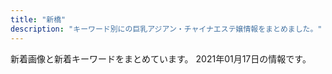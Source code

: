 ```yaml
---
title: "新橋"
description: "キーワード別にの巨乳アジアン・チャイナエステ嬢情報をまとめました。"
---
```


新着画像と新着キーワードをまとめています。
2021年01月17日の情報です。

<DmmAffiliateIns />
<KeywordTable
  shops={
    [
    {
        "url": "https://fancy-tokyo.com/",
        "station": "JR\u6d5c\u677e\u753a\u99c5\u5357\u53e3",
        "img_links": [
            "https://cdn.peraichi.com/userData/56b6a25c-bfe0-40b6-ae9c-73000a000007/img/5ffebabb29207/original.png"
        ],
        "keywords": {},
        "name": "fancy"
    },
    {
        "keywords": {},
        "name": "\u68ee\u306e\u9999",
        "url": "https://www.morinokaori-massage.com/",
        "img_links": [],
        "station": "JR\u7530\u753a\u99c5\u897f\u53e3"
    },
    {
        "img_links": [
            "http://yukizhouse00.web.fc2.com/images/portfolio/work-6.jpg",
            "http://yukizhouse00.web.fc2.com/images/portfolio/work-2.jpg",
            "http://yukizhouse00.web.fc2.com/images/portfolio/work-1.jpg",
            "http://yukizhouse00.web.fc2.com/images/portfolio/work-3.jpg",
            "http://yukizhouse00.web.fc2.com/images/portfolio/work-5.jpg",
            "http://yukizhouse00.web.fc2.com/images/slider/slid1.jpg",
            "http://yukizhouse00.web.fc2.com/images/slider/slid2.jpg",
            "http://yukizhouse00.web.fc2.com/images/portfolio/work-4.jpg"
        ],
        "station": "JR\u6d5c\u677e\u753a\u99c5\u5357\u53e3",
        "keywords": {},
        "url": "http://yukizhouse00.web.fc2.com/",
        "name": "Yuki\u2019s House"
    },
    {
        "img_links": [
            "https://hamamatsucho-mensesthe.net/wp/images/top2.jpg",
            "https://hamamatsucho-mensesthe.net/room/room-l4.jpg",
            "https://hamamatsucho-mensesthe.net/staff/top/nao-s1.jpg",
            "https://hamamatsucho-mensesthe.net/wp/wp-content/uploads/2020/02/stand-by.jpg",
            "https://hamamatsucho-mensesthe.net/staff/top/ayaka-s1.jpg",
            "https://hamamatsucho-mensesthe.net/wp/icon/twitter.png",
            "https://hamamatsucho-mensesthe.net/wp/icon/line.png",
            "https://hamamatsucho-mensesthe.net/wp/wp-content/uploads/2019/07/0677E994-1DBF-4E0E-AB70-7CA5C034B140-150x150.jpeg",
            "https://hamamatsucho-mensesthe.net/room/room-l1.jpg",
            "https://hamamatsucho-mensesthe.net/staff/top/rin-s1.jpg",
            "https://hamamatsucho-mensesthe.net/wp/wp-content/uploads/2019/10/eri-150x150.jpg",
            "https://hamamatsucho-mensesthe.net/wp/wp-content/uploads/2020/01/emi-l1.jpg",
            "https://hamamatsucho-mensesthe.net/link/mens-esthe.png",
            "https://hamamatsucho-mensesthe.net/wp/images/top1.jpg",
            "https://hamamatsucho-mensesthe.net/wp/wp-content/uploads/2019/07/587590BB-96D0-4887-BE26-3B1413FF7283-150x150.jpeg",
            "https://hamamatsucho-mensesthe.net/wp/wp-content/uploads/2020/11/urara.jpg",
            "https://hamamatsucho-mensesthe.net/images/flower.png",
            "https://hamamatsucho-mensesthe.net/images/footer-r.png",
            "https://hamamatsucho-mensesthe.net/icon/twitter.png",
            "https://hamamatsucho-mensesthe.net/wp/wp-content/uploads/2020/08/ayaka.jpg",
            "https://hamamatsucho-mensesthe.net/wp/images/clear.png",
            "https://hamamatsucho-mensesthe.net/wp/icon/google_plus.png",
            "https://hamamatsucho-mensesthe.net/staff/top/mitsuki-s1.jpg",
            "https://hamamatsucho-mensesthe.net/room/room-l6.jpg",
            "https://hamamatsucho-mensesthe.net/wp/wp-content/uploads/2019/05/rin-150x150.jpg",
            "https://hamamatsucho-mensesthe.net/wp/images/top3.jpg",
            "https://hamamatsucho-mensesthe.net/wp/images/mensesthe.jpg",
            "https://hamamatsucho-mensesthe.net/wp/wp-content/uploads/2020/01/nao.jpg",
            "https://hamamatsucho-mensesthe.net/staff/top/miyu-s1.jpg",
            "https://hamamatsucho-mensesthe.net/wp/wp-content/uploads/2020/02/1714CAA8-3D57-4009-AB72-F5A8E6B60310.jpeg",
            "https://hamamatsucho-mensesthe.net/images/clear.png",
            "https://hamamatsucho-mensesthe.net/wp/wp-content/uploads/2020/01/misaki-l2.jpg",
            "https://hamamatsucho-mensesthe.net/wp/icon/facebook.png",
            "https://hamamatsucho-mensesthe.net/icon/facebook.png",
            "https://hamamatsucho-mensesthe.net/staff/top/aki-s1.jpg",
            "https://hamamatsucho-mensesthe.net/wp/wp-content/uploads/2020/10/aki-150x150.jpg",
            "https://hamamatsucho-mensesthe.net/room/room-l3.jpg",
            "https://hamamatsucho-mensesthe.net/wp/wp-content/uploads/2020/09/rin.jpg",
            "https://hamamatsucho-mensesthe.net/icon/google_plus.png",
            "https://hamamatsucho-mensesthe.net/images/footer-l.png",
            "https://hamamatsucho-mensesthe.net/room/room-l5.jpg",
            "https://hamamatsucho-mensesthe.net/wp/wp-content/uploads/2020/01/mitsuki.jpg",
            "https://hamamatsucho-mensesthe.net/staff/top/emi-s1.jpg",
            "https://hamamatsucho-mensesthe.net/icon/line.png",
            "https://hamamatsucho-mensesthe.net/room/room-l2.jpg"
        ],
        "name": "SERA",
        "station": "JR\u6d5c\u677e\u753a\u99c5\u5317\u53e3",
        "url": "https://hamamatsucho-mensesthe.net/",
        "keywords": {
            "C": 4,
            "D": 18,
            "E": 6
        }
    },
    {
        "name": "\u3057\u3042\u308f\u305b\uff5eSHIAWASE\uff5e",
        "keywords": {},
        "img_links": [
            "http://shiawase.mssg.jp/images/top/top_08.png",
            "http://shiawase.mssg.jp/images/gallery/gallery_404.jpg",
            "http://shiawase.mssg.jp/images/system/syatem_301.jpg",
            "http://shiawase.mssg.jp/images/staff_one/staff_one_top.jpg",
            "http://shiawase.mssg.jp/images/home/index_qup.jpg",
            "http://shiawase.mssg.jp/images/top/top_02.jpg",
            "http://shiawase.mssg.jp/images/home/index_03.jpg",
            "http://shiawase.mssg.jp/images/staff_image/staff_d02b.jpg",
            "http://shiawase.mssg.jp/images/staff_one/staff_one_07.png",
            "http://shiawase.mssg.jp/images/staff/sta_0z2.jpg",
            "http://shiawase.mssg.jp/images/top/top_03.jpg",
            "http://shiawase.mssg.jp/images/staff_one/staff_one_05.jpg",
            "http://shiawase.mssg.jp/images/staff_image/staff_d04.jpg",
            "http://shiawase.mssg.jp/images/home/index_tel.jpg",
            "http://shiawase.mssg.jp/images/gallery/gallery_402.jpg",
            "http://shiawase.mssg.jp/images/top/top_04.jpg",
            "http://shiawase.mssg.jp/images/staff/sta_021.jpg",
            "http://shiawase.mssg.jp/images/gallery/gallery_102.jpg",
            "http://shiawase.mssg.jp/images/staff/staff_top.jpg",
            "http://shiawase.mssg.jp/images/staff_image/staff_d01b.jpg",
            "http://shiawase.mssg.jp/images/system/syatem_303.jpg",
            "http://shiawase.mssg.jp/images/top/top_05.jpg",
            "http://shiawase.mssg.jp/images/staff_image/staff_d02.jpg",
            "http://shiawase.mssg.jp/images/staff/sta_04.jpg",
            "http://shiawase.mssg.jp/images/gallery/gallery_401.jpg",
            "http://shiawase.mssg.jp/images/top/top_01.jpg",
            "http://shiawase.mssg.jp/images/home/index_04.jpg",
            "http://shiawase.mssg.jp/images/staff/sta_010.jpg",
            "http://shiawase.mssg.jp/images/gallery/gallery_104.jpg",
            "http://shiawase.mssg.jp/images/staff_one/staff_one_04.jpg",
            "http://shiawase.mssg.jp/images/staff/sta_0z12.jpg",
            "http://shiawase.mssg.jp/images/gallery/gallery_101.jpg",
            "http://shiawase.mssg.jp/images/gallery/gallery_01.jpg",
            "http://shiawase.mssg.jp/images/staff_one/staff_one_03.jpg",
            "http://shiawase.mssg.jp/images/staff/sta_0z9.jpg",
            "http://shiawase.mssg.jp/images/staff_image/staff_d03.jpg",
            "http://shiawase.mssg.jp/images/staff/sta_08.jpg",
            "http://shiawase.mssg.jp/images/staff/sta_0z8.jpg",
            "http://shiawase.mssg.jp/images/staff/sta_01.jpg",
            "http://shiawase.mssg.jp/images/gallery/gallery_top.jpg",
            "http://shiawase.mssg.jp/images/top/top_06.jpg",
            "http://shiawase.mssg.jp/images/gallery/gallery_103.jpg",
            "http://shiawase.mssg.jp/images/staff_image/staff_d01a.jpg",
            "http://shiawase.mssg.jp/images/staff_one/staff_one_02.jpg",
            "http://shiawase.mssg.jp/images/staff_one/staff_one_08.png",
            "http://shiawase.mssg.jp/images/staff/sta_03.jpg",
            "http://shiawase.mssg.jp/images/home/top_qp.jpg",
            "http://shiawase.mssg.jp/images/gallery/gallery_403.jpg",
            "http://shiawase.mssg.jp/images/staff/sta_023.jpg",
            "http://shiawase.mssg.jp/images/staff/sta_0z10.jpg",
            "http://shiawase.mssg.jp/images/home/QR.png",
            "http://shiawase.mssg.jp/images/home/index_page_top.jpg",
            "http://shiawase.mssg.jp/images/staff_one/staff_one_01.jpg",
            "http://shiawase.mssg.jp/images/system/syatem_302.jpg"
        ],
        "url": "http://shiawase.mssg.jp/",
        "station": "JR\u7530\u753a\u99c5\u897f\u53e3"
    },
    {
        "station": "JR\u6d5c\u677e\u753a\u99c5\u5357\u53e3",
        "img_links": [
            "http://www.es-tokyo.link/images/27.jpg",
            "http://www.es-tokyo.link/img/naomi1.jpg",
            "http://www.es-tokyo.link/img/emili1.jpg",
            "http://www.es-tokyo.link/img/hikari1.jpg",
            "http://www.es-tokyo.link/img/ami1.jpg",
            "http://www.es-tokyo.link/images/25.jpg",
            "http://www.es-tokyo.link/img/momoko1.jpg",
            "http://www.es-tokyo.link/images/5.jpg",
            "http://www.es-tokyo.link/images/32.jpg",
            "http://www.es-tokyo.link/img/kaori1.jpg",
            "http://www.es-tokyo.link/images/tel.jpg",
            "http://www.es-tokyo.link/img/erin2.jpg",
            "http://www.es-tokyo.link/images/sys2.jpg",
            "http://www.es-tokyo.link/images/head.jpg",
            "http://www.es-tokyo.link/img/erin1.jpg",
            "http://www.es-tokyo.link/img/izumi2.jpg",
            "http://www.es-tokyo.link/images/19.jpg",
            "http://www.es-tokyo.link/images/staff_t.jpg",
            "http://www.es-tokyo.link/img/mayu1.jpg",
            "http://www.es-tokyo.link/img/izumi1.jpg",
            "http://www.es-tokyo.link/img/minami1.jpg",
            "http://www.es-tokyo.link/img/minami2.jpg",
            "http://www.es-tokyo.link/images/b3.jpg",
            "http://www.es-tokyo.link/images/s1.png",
            "http://www.es-tokyo.link/images/23.jpg",
            "http://www.es-tokyo.link/images/30.jpg",
            "http://www.es-tokyo.link/images/3.jpg",
            "http://www.es-tokyo.link/images/24.jpg",
            "http://www.es-tokyo.link/img/miwa1.jpg",
            "http://www.es-tokyo.link/img/yui1.jpg",
            "http://www.es-tokyo.link/images/sys1.jpg",
            "http://www.es-tokyo.link/images/mobile.jpg",
            "http://www.es-tokyo.link/images/news.jpg",
            "http://www.es-tokyo.link/img/rin1.jpg",
            "http://www.es-tokyo.link/images/int1.jpg",
            "http://www.es-tokyo.link/images/int2.jpg",
            "http://www.es-tokyo.link/images/20.jpg",
            "http://www.es-tokyo.link/images/22.jpg",
            "http://www.es-tokyo.link/images/9.jpg",
            "http://www.es-tokyo.link/images/b1.jpg",
            "http://www.es-tokyo.link/images/31.jpg",
            "http://www.es-tokyo.link/images/b2.jpg",
            "http://www.es-tokyo.link/images/interior_t.jpg",
            "http://www.es-tokyo.link/images/newface.jpg",
            "http://www.es-tokyo.link/images/28.jpg",
            "http://www.es-tokyo.link/img/suzu1.jpg"
        ],
        "name": "Pandora*\u30d1\u30f3\u30c9\u30e9",
        "url": "http://www.es-tokyo.link",
        "keywords": {}
    },
    {
        "name": "Aroma Coco8",
        "station": "JR\u65b0\u6a4b\u99c5\u70cf\u68ee\u53e3",
        "url": "https://aroma-queen.work/",
        "img_links": [
            "https://aroma-queen.work/images/st/st_kiki_1.jpg",
            "https://aroma-queen.work/images/st/st_cindy.jpg",
            "https://aroma-queen.work/images/st/st_anan.jpg",
            "https://aroma-queen.work/images/week_campaign.jpg",
            "https://aroma-queen.work/images/st/st_aiko_2.jpg",
            "https://aroma-queen.work/images/st/st_kiki2.jpg",
            "https://aroma-queen.work/images/st/st_sakura_1.jpg",
            "https://aroma-queen.work/images/st/st_mayumi_1.jpg",
            "https://aroma-queen.work/images/st/st_ai.jpg",
            "https://aroma-queen.work/images/st/st_dan_2.jpg",
            "https://aroma-queen.work/images/st/st_mai_1.jpg",
            "https://aroma-queen.work/images/top_campaign_dec.jpg",
            "https://aroma-queen.work/images/st/st_16_1.jpg",
            "https://aroma-queen.work/images/st/st_rei_2.jpg",
            "https://aroma-queen.work/images/top2.png",
            "https://aroma-queen.work/images/st/st_min_2.jpg",
            "https://aroma-queen.work/images/st/st_nori.jpg",
            "https://aroma-queen.work/images/st/st_rei_3.jpg",
            "https://aroma-queen.work/images/st/st_yuri_3.jpg",
            "https://aroma-queen.work/images/st/st_min_4.jpg",
            "https://aroma-queen.work/images/st/st_.jpg",
            "https://aroma-queen.work/images/st/st_joy_3.jpg",
            "https://aroma-queen.work/images/st/st_ou_3.jpg",
            "https://aroma-queen.work/images/st/st_10_2.jpg",
            "https://aroma-queen.work/images/st/st_yuri.jpg",
            "https://aroma-queen.work/images/st/st_chiba_2.jpg",
            "https://aroma-queen.work/images/st/st_minto_1.jpg",
            "https://aroma-queen.work/images/st/st_cake_1.jpg",
            "https://aroma-queen.work/images/st/st_four1.jpg",
            "https://aroma-queen.work/images/st/st_honey_1.jpg",
            "https://aroma-queen.work/images/st/st_kou1.jpg",
            "https://aroma-queen.work/images/st/st_bibi_1.jpg",
            "https://aroma-queen.work/images/st/st_mayumi_2.jpg",
            "https://aroma-queen.work/images/st/st_angel_3.jpg",
            "https://aroma-queen.work/images/st/st_ami_2.jpg",
            "https://aroma-queen.work/images/st/st_joy.jpg",
            "https://aroma-queen.work/images/st/st_bibi.jpg",
            "https://aroma-queen.work/images/st/st_emi_1.jpg",
            "https://aroma-queen.work/images/st/st_aigo.jpg",
            "https://aroma-queen.work/images/st/st_ou_1.jpg",
            "https://aroma-queen.work/images/st/st_rinda_1.jpg",
            "https://aroma-queen.work/images/top.png",
            "https://aroma-queen.work/images/st/st_sayuri_1.jpg",
            "https://aroma-queen.work/images/st/st_hana_2.jpg",
            "https://aroma-queen.work/images/st/st_rinda_4.jpg",
            "https://aroma-queen.work/images/st/st_pink_2.jpg",
            "https://aroma-queen.work/images/st/st_emi.jpg",
            "https://aroma-queen.work/images/st/st_rei.jpg",
            "https://aroma-queen.work/images/st/st_yuri_2.jpg",
            "https://aroma-queen.work/images/st/st_hana_1.jpg",
            "https://aroma-queen.work/images/st/st_nuna.jpg",
            "https://aroma-queen.work/images/st/st_kaori_1.jpg",
            "https://aroma-queen.work/images/st/st_mimi_1.jpg",
            "https://aroma-queen.work/images/st/st_7_1.jpg",
            "https://aroma-queen.work/images/st/st_jasmine_1.jpg",
            "https://aroma-queen.work/images/st/st_angel_2.jpg",
            "https://aroma-queen.work/images/st/st_17.jpg",
            "https://aroma-queen.work/images/st/st_sasa_3.jpg",
            "https://aroma-queen.work/images/st/st_19.jpg",
            "https://aroma-queen.work/images/st/st_25.jpg",
            "https://aroma-queen.work/images/st/st_21.jpg",
            "https://aroma-queen.work/images/st/st_shizuka_1.jpg",
            "https://aroma-queen.work/images/st/st_bibi_2.jpg",
            "https://aroma-queen.work/images/st/st_hara.jpg",
            "https://aroma-queen.work/images/st/st_chiba_4.jpg",
            "https://aroma-queen.work/images/st/st_jenny.jpg",
            "https://aroma-queen.work/images/st/st_mirror_2.jpg",
            "https://aroma-queen.work/images/st/st_pink_3.jpg",
            "https://aroma-queen.work/images/st/st_rena_2.jpg",
            "https://aroma-queen.work/images/st/st_rinda_2.jpg",
            "https://aroma-queen.work/images/st/st_gei.jpg",
            "https://aroma-queen.work/images/st/st_jj_1.jpg",
            "https://aroma-queen.work/images/st/st_eri.jpg",
            "https://aroma-queen.work/images/st/st_kou2.jpg",
            "https://aroma-queen.work/images/st/st_13.jpg",
            "https://aroma-queen.work/images/st/st_ai1.jpg",
            "https://aroma-queen.work/images/st/st_lucy_3.jpg",
            "https://aroma-queen.work/images/st/st_kaori_2.jpg",
            "https://aroma-queen.work/images/st/st_5_1.jpg",
            "https://aroma-queen.work/images/st/st_10_1.jpg",
            "https://aroma-queen.work/images/st/st_ai_1.jpg",
            "https://aroma-queen.work/images/st/st_14_1.jpg",
            "https://aroma-queen.work/images/st/st_huxa.jpg",
            "https://aroma-queen.work/images/st/st_nami_1.jpg",
            "https://aroma-queen.work/images/st/st_aya.jpg",
            "https://aroma-queen.work/images/st/st_saya_0.jpg",
            "https://aroma-queen.work/images/st/st_get_1.jpg",
            "https://aroma-queen.work/images/st/st_jerry.jpg",
            "https://aroma-queen.work/images/st/st_hara3.jpg",
            "https://aroma-queen.work/images/st/st_18.jpg",
            "https://aroma-queen.work/images/st/st_aya_1.jpg",
            "https://aroma-queen.work/images/st/st_nina_3.jpg",
            "https://aroma-queen.work/images/st/st_emi_2.jpg",
            "https://aroma-queen.work/images/st/st_pink_1.jpg",
            "https://aroma-queen.work/images/st/st_ryuu_2.jpg",
            "https://aroma-queen.work/images/st/st_yuri_4.jpg",
            "https://aroma-queen.work/images/st/st_chiba_1.jpg",
            "https://aroma-queen.work/images/st/st_mirror_3.jpg",
            "https://aroma-queen.work/images/st/st_sayuri_2.jpg",
            "https://aroma-queen.work/images/st/st_koko_1.jpg",
            "https://aroma-queen.work/images/st/st_sofea_2.jpg",
            "https://aroma-queen.work/images/st/st_22.jpg",
            "https://aroma-queen.work/images/st/st_maya_1.jpg",
            "https://aroma-queen.work/images/st/st_koko.jpg",
            "https://aroma-queen.work/images/st/st_risa_1.jpg",
            "https://aroma-queen.work/images/st/st_20.jpg",
            "https://aroma-queen.work/images/top_campaign_spring.jpg",
            "https://aroma-queen.work/images/st/st_get_3.jpg",
            "https://aroma-queen.work/images/st/st_joy_1.jpg",
            "https://aroma-queen.work/images/st/st_saya_1.jpg",
            "https://aroma-queen.work/images/st/st_20_1.jpg",
            "https://aroma-queen.work/images/st/st_koy_2.jpg",
            "https://aroma-queen.work/images/st/st_party_2.jpg",
            "https://aroma-queen.work/images/st/st_coco_1.jpg",
            "https://aroma-queen.work/images/st/st_nuna3.jpg",
            "https://aroma-queen.work/images/st/st_rinda_0.jpg",
            "https://aroma-queen.work/images/st/st_nana_1.jpg",
            "https://aroma-queen.work/images/st/st_kei.jpg",
            "https://aroma-queen.work/images/st/st_risa_2.jpg",
            "https://aroma-queen.work/images/st/st_rinda_6.jpg",
            "https://aroma-queen.work/images/st/st_nan.jpg",
            "https://aroma-queen.work/images/st/st_pink_4.jpg",
            "https://aroma-queen.work/images/st/st_dan_1.jpg",
            "https://aroma-queen.work/images/st/st_aiko_1.jpg",
            "https://aroma-queen.work/images/st/st_yuyu.jpg",
            "https://aroma-queen.work/images/st/st_joy_2.jpg"
        ],
        "keywords": {
            "\u80f8": 2,
            "G": 1,
            "\u4e73": 2,
            "\u30bb\u30af\u30b7\u30fc": 1,
            "D": 5,
            "F": 1,
            "E": 8
        }
    },
    {
        "name": "\u7e01",
        "keywords": {
            "C": 15
        },
        "station": "JR\u7530\u753a\u99c5\u6771\u53e3",
        "img_links": [
            "http://tamachi-en.link/images/g5.jpg",
            "http://tamachi-en.link/images/g3.jpg",
            "http://tamachi-en.link/images/g8.jpg",
            "http://tamachi-en.link/images/zi_link.png",
            "http://tamachi-en.link/images/g1.jpg",
            "http://tamachi-en.link/images/new1.jpg",
            "http://tamachi-en.link/images/g2.jpg",
            "http://tamachi-en.link/images/mobile.png",
            "http://tamachi-en.link/images/g0.jpg",
            "http://tamachi-en.link/images/g4.jpg",
            "http://tamachi-en.link/images/top.jpg",
            "http://tamachi-en.link/images/zi_staff.png",
            "http://tamachi-en.link/images/g6.jpg"
        ],
        "url": "http://tamachi-en.link/"
    },
    {
        "img_links": [
            "http://heal-arm.com/media/sites/6/2020/05/3-1.jpg",
            "http://heal-arm.com/media/sites/6/2020/05/3.jpg",
            "http://heal-arm.com/media/sites/6/2020/05/1-1.jpg",
            "http://heal-arm.com/media/sites/6/2020/05/2.jpg",
            "http://heal-arm.com/media/sites/6/2020/12/1.jpg",
            "http://heal-arm.com/media/sites/6/elementor/thumbs/favicon-p04pr4k6jngsiakzwccm2bkknysbm22i953lrof2dk.png",
            "http://heal-arm.com/media/sites/6/2020/05/1.jpg",
            "http://heal-arm.com/media/sites/6/2020/05/2-1.jpg",
            "http://heal-arm.com/media/sites/6/2020/05/4.jpg",
            "http://heal-arm.com/media/sites/6/2020/12/2.jpg",
            "http://heal-arm.com/media/sites/6/2020/05/favicon.png"
        ],
        "keywords": {},
        "name": "\u862d \u990a\u8eab\u9928",
        "url": "http://heal-arm.com/",
        "station": "JR\u65b0\u6a4b\u99c5\u65e5\u6bd4\u8c37\u53e3"
    },
    {
        "img_links": [
            "https://static.wixstatic.com/media/ff29a7_47d81575374144dda595a587847070b9~mv2.jpg",
            "https://static.wixstatic.com/media/096f64_9dd53b8d3bbc46b7a5d8f8f9f83f67c0~mv2.jpg",
            "https://static.wixstatic.com/media/ff29a7_996c77cb89cc4012a35bb0813c645fdf~mv2.jpg",
            "https://static.wixstatic.com/media/ff29a7_5a71cab9e560455a86a69dee65e387e6~mv2.jpg",
            "https://static.wixstatic.com/media/ff29a7_d9f852b350a141b1ae8d7d80ce91ecfa~mv2.jpg",
            "https://static.wixstatic.com/media/ff29a7_d6b424065e3946fc8a31bd093d286366~mv2.jpg"
        ],
        "name": "\u30df\u30fc\u30c7\u30a3\u30fc",
        "url": "https://www.meedeemassage.com/",
        "keywords": {},
        "station": "JR\u65b0\u6a4b\u99c5\u65e5\u6bd4\u8c37\u53e3"
    },
    {
        "keywords": {
            "87": 3,
            "88": 1,
            "D": 5,
            "86": 1
        },
        "station": "JR\u65b0\u6a4b\u99c5\u65e5\u6bd4\u8c37\u53e3",
        "url": "http://www.shiawasenojikan.esjp.info/",
        "name": "\u5e78\u305b\u306e\u6642\u9593",
        "img_links": [
            "http://www.shiawasenojikan.esjp.info/files/010.jpg",
            "http://www.shiawasenojikan.esjp.info/images/link_t.jpg",
            "http://www.shiawasenojikan.esjp.info/files/009.jpg",
            "http://www.shiawasenojikan.esjp.info/images/interior_t.jpg",
            "http://www.shiawasenojikan.esjp.info/images/sys1.jpg",
            "http://www.shiawasenojikan.esjp.info/images/head.jpg",
            "http://www.shiawasenojikan.esjp.info/files/003.jpg",
            "http://www.shiawasenojikan.esjp.info/images/int2.jpg",
            "http://www.shiawasenojikan.esjp.info/images/mobile.jpg",
            "http://www.shiawasenojikan.esjp.info/images/tel.jpg",
            "http://www.shiawasenojikan.esjp.info/images/news.jpg",
            "http://www.shiawasenojikan.esjp.info/images/sys2.jpg",
            "http://www.shiawasenojikan.esjp.info/images/staff_t.jpg",
            "http://www.shiawasenojikan.esjp.info/files/015.jpg",
            "http://www.shiawasenojikan.esjp.info/files/001.jpg"
        ]
    },
    {
        "name": "\u6625\u306e\u5bb6",
        "keywords": {},
        "station": "JR\u7530\u753a\u99c5\u6771\u53e3",
        "img_links": [
            "http://www.k-harunoie.info/imge/interior_t.jpg",
            "http://www.k-harunoie.info/imge/service2.jpg",
            "http://www.k-harunoie.info/imge/service3.jpg",
            "http://www.k-harunoie.info/imge/p-4.jpg",
            "http://www.k-harunoie.info/imge/botton.jpg",
            "http://www.k-harunoie.info/imge/p-2.jpg",
            "http://www.k-harunoie.info/imge/s1.png",
            "http://www.k-harunoie.info/imge/int2.png",
            "http://www.k-harunoie.info/imge/service1.jpg",
            "http://www.k-harunoie.info/imge/tel.png",
            "http://www.k-harunoie.info/imge/ta.png",
            "http://www.k-harunoie.info/imge/sys.png",
            "http://www.k-harunoie.info/imge/staff_t.jpg",
            "http://www.k-harunoie.info/imge/p-5.jpg",
            "http://www.k-harunoie.info/imge/p-1.jpg",
            "http://www.k-harunoie.info/imge/s0.png"
        ],
        "url": "http://www.k-harunoie.info/"
    },
    {
        "station": "JR\u6d5c\u677e\u753a\u99c5\u5317\u53e3",
        "keywords": {
            "D": 4,
            "C": 4,
            "86": 6,
            "85": 4
        },
        "img_links": [
            "http://es-best.info/staffPhoto/b20190220185555.jpg",
            "http://es-best.info/images/access/01.jpg",
            "http://es-best.info/images/slider1/02.jpg",
            "http://es-best.info/staffPhoto/s20190413161507.jpg",
            "http://es-best.info/uploadfiles/images/campaignEsBestInfo.jpg",
            "http://es-best.info/staffPhoto/b20190304234059.jpg",
            "http://es-best.info/images/access/04.jpg",
            "http://es-best.info/staffPhoto/b20190304234324.jpg",
            "http://es-best.info/images/returnBtn.png",
            "http://es-best.info/staffPhoto/b20190304234528.jpg",
            "http://es-best.info/staffPhoto/s20190304234528.jpg",
            "http://es-best.info/images/store/052.jpg",
            "http://es-best.info/staffPhoto/b20191003002337.jpg",
            "http://es-best.info/images/access/05.jpg",
            "http://es-best.info/staffPhoto/s20190304234324.jpg",
            "http://es-best.info/images/access/03.jpg",
            "http://es-best.info/images/access/02.jpg",
            "http://es-best.info/js/sliderLine/slide_next.png",
            "http://es-best.info/staffPhoto/s20190304234059.jpg",
            "http://es-best.info/images/slider1/04.jpg",
            "http://es-best.info/images/access/06.jpg",
            "http://es-best.info/staffPhoto/s20190220185555.jpg",
            "http://es-best.info/staffPhoto/b20190413161507.jpg",
            "http://es-best.info/js/sliderLine/slide_prev.png",
            "http://es-best.info/staffPhoto/s20191003002337.jpg",
            "http://es-best.info/images/slider1/01.jpg"
        ],
        "name": "\u30d9\u30b9\u30c8",
        "url": "http://es-best.info/"
    },
    {
        "url": "http://romantic-est.com/",
        "station": "JR\u65b0\u6a4b\u99c5\u70cf\u68ee\u53e3",
        "keywords": {},
        "img_links": [
            "http://romantic-est.com/images/mainvisual_01_s.jpg",
            "http://romantic-est.com/images/cg03.jpg",
            "http://romantic-est.com/images/req_03.jpg",
            "http://romantic-est.com/images/mainvisual_02.jpg",
            "http://romantic-est.com/images/head_therapist.jpg",
            "http://romantic-est.com/images/con02.jpg",
            "http://romantic-est.com/images/con03.jpg",
            "http://romantic-est.com/images/cg021.jpg",
            "http://romantic-est.com/images/cg032.jpg",
            "http://romantic-est.com/images/sys02.jpg",
            "http://romantic-est.com/images/trigger.jpg",
            "http://romantic-est.com/images/sw_home.png",
            "http://romantic-est.com/images/cg06.jpg",
            "http://romantic-est.com/images/cg05.jpg",
            "http://romantic-est.com/images/cg031.jpg",
            "http://romantic-est.com/images/cg041.jpg",
            "http://romantic-est.com/images/cg01.jpg",
            "http://romantic-est.com/images/mainvisual_02_s.jpg",
            "http://romantic-est.com/images/icon_new.png",
            "http://romantic-est.com/images/cg011.jpg",
            "http://romantic-est.com/images/sw_tel.png",
            "http://romantic-est.com/images/sys01.jpg",
            "http://romantic-est.com/images/con01.jpg",
            "http://romantic-est.com/images/sys03.jpg",
            "http://romantic-est.com/images/head_interior.jpg",
            "http://romantic-est.com/images/cg02.jpg",
            "http://romantic-est.com/images/mainvisual_01.jpg",
            "http://romantic-est.com/images/cg04.jpg"
        ],
        "name": "\u30a2\u30ea\u30b9 Aroma \u65b0\u6a4b\u5e97"
    },
    {
        "keywords": {
            "E": 7,
            "F": 14,
            "C": 14
        },
        "name": "Artemis",
        "url": "https://hamamatsucho-esthe.work/",
        "img_links": [
            "https://hamamatsucho-esthe.work/staff/yuki-s1.jpg",
            "https://hamamatsucho-esthe.work/2019/05/25/koko-s1.jpg",
            "https://hamamatsucho-esthe.work/icon/google_plus.png",
            "https://hamamatsucho-esthe.work/menu/blog.png",
            "https://hamamatsucho-esthe.work/room/3-l.jpg",
            "https://hamamatsucho-esthe.work/button/blog.png",
            "https://hamamatsucho-esthe.work/staff/momo-l1.jpg",
            "https://hamamatsucho-esthe.work/room/1-s.jpg",
            "https://hamamatsucho-esthe.work/staff/sora-l1.jpg",
            "https://hamamatsucho-esthe.work/icon/facebook.png",
            "https://hamamatsucho-esthe.work/staff/nanami-s1.jpg",
            "https://hamamatsucho-esthe.work/staff/riko-s1.jpg",
            "https://hamamatsucho-esthe.work/2018/12/26/sayaka-s1.jpg",
            "https://hamamatsucho-esthe.work/button/staff.png",
            "https://hamamatsucho-esthe.work/images/qrcode.png",
            "https://hamamatsucho-esthe.work/staff/yuki-l1.jpg",
            "https://hamamatsucho-esthe.work/2018/11/09/kana-s1.jpg",
            "https://hamamatsucho-esthe.work/staff/maki-l1.jpg",
            "https://hamamatsucho-esthe.work/room/esthe2.jpg",
            "https://hamamatsucho-esthe.work/icon/twitter.png",
            "https://hamamatsucho-esthe.work/images/main-sp.jpg",
            "https://hamamatsucho-esthe.work/menu/home.png",
            "https://hamamatsucho-esthe.work/room/4-s.jpg",
            "https://hamamatsucho-esthe.work/staff/momo-s1.jpg",
            "https://hamamatsucho-esthe.work/room/2-l.jpg",
            "https://hamamatsucho-esthe.work/2019/06/14/riri-s1.jpg",
            "https://hamamatsucho-esthe.work/staff/maki-s1.jpg",
            "https://hamamatsucho-esthe.work/staff/sora-s1.jpg",
            "https://hamamatsucho-esthe.work/2018/09/10/sora-s1.jpg",
            "https://hamamatsucho-esthe.work/room/esthe1.jpg",
            "https://hamamatsucho-esthe.work/button/home.png",
            "https://hamamatsucho-esthe.work/2018/09/10/misa-s1.jpg",
            "https://hamamatsucho-esthe.work/2020/01/05/yuki-s1.jpg",
            "https://hamamatsucho-esthe.work/2019/05/25/riko-s1.jpg",
            "https://hamamatsucho-esthe.work/images/clear.png",
            "https://hamamatsucho-esthe.work/2020/11/06/momo-s1.jpg",
            "https://hamamatsucho-esthe.work/2020/07/30/maki-s1.jpg",
            "https://hamamatsucho-esthe.work/room/1-l.jpg",
            "https://hamamatsucho-esthe.work/room/4-l.jpg",
            "https://hamamatsucho-esthe.work/images/footer-l.png",
            "https://hamamatsucho-esthe.work/images/footer-r.png",
            "https://hamamatsucho-esthe.work/2019/01/14/emi-s1.jpg",
            "https://hamamatsucho-esthe.work/room/esthe3.jpg",
            "https://hamamatsucho-esthe.work/room/2-s.jpg",
            "https://hamamatsucho-esthe.work/menu/friend.png",
            "https://hamamatsucho-esthe.work/images/main1.jpg",
            "https://hamamatsucho-esthe.work/icon/line.png",
            "https://hamamatsucho-esthe.work/menu/gallery.png",
            "https://hamamatsucho-esthe.work/room/3-s.jpg",
            "https://hamamatsucho-esthe.work/menu/info.png",
            "https://hamamatsucho-esthe.work/2019/11/05/nanami-s1.jpg",
            "https://hamamatsucho-esthe.work/images/flower.png",
            "https://hamamatsucho-esthe.work/staff/nanami-l1.jpg"
        ],
        "station": "JR\u6d5c\u677e\u753a\u99c5\u5317\u53e3"
    },
    {
        "img_links": [
            "http://body-heal.net/images/store/01.jpg",
            "http://body-heal.net/staffPhoto/b20190608222039.jpg",
            "http://body-heal.net/images/show.jpg",
            "http://body-heal.net/js/sliderLine/slide_prev.png",
            "http://body-heal.net/images/store/06.jpg",
            "http://body-heal.net/js/sliderLine/slide_next.png",
            "http://body-heal.net/staffPhoto/b20190218130854.jpg",
            "http://body-heal.net/staffPhoto/b20190120201033.jpg",
            "http://body-heal.net/images/access/01.jpg",
            "http://body-heal.net/images/access/03.jpg",
            "http://body-heal.net/staffPhoto/b20190117105438.jpg",
            "http://body-heal.net/images/store/04.jpg",
            "http://body-heal.net/images/store/05.jpg",
            "http://body-heal.net/images/access/05.jpg",
            "http://body-heal.net/uploadfiles/images/campaignBodyHealNet.jpg",
            "http://body-heal.net/staffPhoto/b20180721035111.jpg",
            "http://body-heal.net/images/access/02.jpg",
            "http://body-heal.net/staffPhoto/b20190608220420.jpg",
            "http://body-heal.net/images/access/04.jpg",
            "http://body-heal.net/staffPhoto/b20180926231950.jpg"
        ],
        "station": "JR\u7530\u753a\u99c5\u4e09\u7530\u53e3",
        "name": "Tami",
        "url": "http://body-heal.net/",
        "keywords": {
            "88": 10,
            "84": 4,
            "87": 6,
            "E": 6,
            "85": 4
        }
    },
    {
        "url": "https://minazuki-tokyo.com/",
        "station": "JR\u6d5c\u677e\u753a\u99c5\u5357\u53e3",
        "name": "\u6c34\u7121\u6708\uff5e\u307f\u306a\u3065\u304d\uff5e",
        "keywords": {
            "90": 1,
            "83": 3,
            "86": 2,
            "C": 1,
            "87": 1
        },
        "img_links": [
            "https://minazuki-tokyo.com/wp-content/uploads/2020/11/photo01.png",
            "https://minazuki-tokyo.com/wp-content/uploads/2020/11/sub03_p.png",
            "https://minazuki-tokyo.com/wp-content/uploads/2020/11/price.png",
            "https://minazuki-tokyo.com/wp-content/uploads/2020/11/staff2-200x200.png",
            "https://minazuki-tokyo.com/wp-content/uploads/2020/11/sub01_p.png",
            "https://minazuki-tokyo.com/wp-content/uploads/2020/11/news06-640x348.png",
            "https://minazuki-tokyo.com/wp-content/uploads/2020/11/staff3.png",
            "https://minazuki-tokyo.com/wp-content/uploads/2020/11/news04-640x348.png",
            "https://minazuki-tokyo.com/wp-content/uploads/2020/11/staff5-200x200.png",
            "https://minazuki-tokyo.com/wp-content/uploads/2020/11/news01-390x195.png",
            "https://minazuki-tokyo.com/wp-content/uploads/2020/11/news07-640x348.png",
            "https://minazuki-tokyo.com/wp-content/uploads/2020/11/photo04.png",
            "https://minazuki-tokyo.com/wp-content/uploads/2020/11/sub02_p.png",
            "https://minazuki-tokyo.com/wp-content/uploads/2020/11/staff6-200x200.png",
            "https://minazuki-tokyo.com/wp-content/uploads/2020/11/news05-200x200.png",
            "https://minazuki-tokyo.com/wp-content/uploads/2020/11/news01-200x200.png",
            "https://minazuki-tokyo.com/wp-content/uploads/2020/11/top1.png",
            "https://minazuki-tokyo.com/wp-content/uploads/2020/11/news03-640x348.png",
            "https://minazuki-tokyo.com/wp-content/uploads/2020/11/news06-200x200.png",
            "https://minazuki-tokyo.com/wp-content/uploads/2020/11/news03-390x195.png",
            "https://minazuki-tokyo.com/wp-content/uploads/2020/11/staff2.png",
            "https://minazuki-tokyo.com/wp-content/uploads/2020/11/staff3-200x200.png",
            "https://minazuki-tokyo.com/wp-content/uploads/2020/11/staff1.png",
            "https://minazuki-tokyo.com/wp-content/uploads/2020/11/news05-640x348.png",
            "https://minazuki-tokyo.com/wp-content/uploads/2020/11/staff5.png",
            "https://minazuki-tokyo.com/wp-content/uploads/2020/11/sub04_p.png",
            "https://minazuki-tokyo.com/wp-content/uploads/2020/11/photo05.png",
            "https://minazuki-tokyo.com/wp-content/uploads/2020/11/news07-200x200.png",
            "https://minazuki-tokyo.com/wp-content/uploads/2020/11/news05-390x195.png",
            "https://minazuki-tokyo.com/wp-content/uploads/2020/12/add2.png",
            "https://minazuki-tokyo.com/wp-content/uploads/2020/11/staff6.png",
            "https://minazuki-tokyo.com/wp-content/uploads/2020/11/news07-390x195.png",
            "https://minazuki-tokyo.com/wp-content/uploads/2020/11/photo02.png",
            "https://minazuki-tokyo.com/wp-content/uploads/2020/11/photo03.png",
            "https://minazuki-tokyo.com/wp-content/uploads/2020/11/staff1-200x200.png",
            "https://minazuki-tokyo.com/wp-content/uploads/2020/11/news01-640x348.png",
            "https://minazuki-tokyo.com/wp-content/uploads/2020/11/news04-390x195.png",
            "https://minazuki-tokyo.com/wp-content/uploads/2020/11/news03-200x200.png",
            "https://minazuki-tokyo.com/wp-content/uploads/2020/11/news06-390x195.png"
        ]
    },
    {
        "name": "\u672a\u6765",
        "keywords": {},
        "url": "http://kokoro-spa.info/",
        "img_links": [
            "http://kokoro-spa.info/img/ttl_news.png",
            "http://kokoro-spa.info/img/slider/2.jpg",
            "http://kokoro-spa.info/img/pickup.jpg",
            "http://kokoro-spa.info/img/ttl_info.png",
            "http://kokoro-spa.info/img/shop/kanban.jpg",
            "http://kokoro-spa.info/img/qrcode.png",
            "http://kokoro-spa.info/img/shop/no-pic.jpg"
        ],
        "station": "JR\u65b0\u6a4b\u99c5\u70cf\u68ee\u53e3"
    },
    {
        "img_links": [
            "http://es-leon.link/photos/sites/45/2020/11/2020110919590942.jpg",
            "http://es-leon.link/photos/sites/45/2020/11/2020112005145015.jpg",
            "http://es-leon.link/photos/sites/45/2020/11/2020110219263997.jpg",
            "http://es-leon.link/photos/sites/45/2020/10/2020101318300043.jpg",
            "http://es-leon.link/photos/sites/45/2020/11/2020110919593136.jpg",
            "http://es-leon.link/images/card.png",
            "http://es-leon.link/photos/sites/45/2020/10/2020101318404076.jpg",
            "http://es-leon.link/images/guide8.jpg",
            "http://es-leon.link/images/guide1.jpg",
            "http://es-leon.link/photos/sites/45/2020/10/202010120813040.jpg",
            "http://es-leon.link/images/nav_link05_no.png",
            "http://es-leon.link/photos/sites/45/2020/10/2020100103034891.jpg",
            "http://es-leon.link/photos/sites/45/2020/10/2020100103284496.jpg",
            "http://es-leon.link/photos/sites/45/2020/11/2020110919573849.jpg",
            "http://es-leon.link/photos/sites/45/2020/10/2020101205422328.jpg",
            "http://es-leon.link/images/guide1.png",
            "http://es-leon.link/photos/sites/45/2021/01/2021010815022674.jpg",
            "http://es-leon.link/images/nav_link01_no.png",
            "http://es-leon.link/photos/sites/45/2020/10/2020100103205186.jpg",
            "http://es-leon.link/photos/sites/45/2020/12/2020120418563847.jpg",
            "http://es-leon.link/photos/sites/45/2020/11/2020110919595348.jpg",
            "http://es-leon.link/images/guide6.jpg",
            "http://es-leon.link/images/guide2.png",
            "http://es-leon.link/photos/sites/45/2020/10/2020102507501385.jpg",
            "http://es-leon.link/images/slider03.jpg",
            "http://es-leon.link/photos/sites/45/2020/10/202010010328436.jpg",
            "http://es-leon.link/photos/sites/45/2020/12/2020120315084829.jpg",
            "http://es-leon.link/photos/sites/45/2020/10/202010120812266.jpg",
            "http://es-leon.link/images/guide7.jpg",
            "http://es-leon.link/photos/sites/45/2020/10/2020100103205130.jpg",
            "http://es-leon.link/images/lineline.png",
            "http://es-leon.link/images/guide2.jpg",
            "http://es-leon.link/photos/sites/45/2020/10/2020100103293971.jpg",
            "http://es-leon.link/images/guide5.jpg",
            "http://es-leon.link/images/nav_link06_no.png",
            "http://es-leon.link/images/guide4.jpg",
            "http://es-leon.link/photos/sites/45/2020/12/2020122013214830.jpg",
            "http://es-leon.link/images/nav_link07_no.png",
            "http://es-leon.link/photos/sites/45/2020/10/2020101208124541.jpg",
            "http://es-leon.link/images/img_info.jpg",
            "http://es-leon.link/photos/sites/45/2020/10/2020101318405051.jpg",
            "http://es-leon.link/photos/sites/45/2020/10/2020101205420372.jpg",
            "http://es-leon.link/photos/sites/45/2020/12/2020120418570321.jpg",
            "http://es-leon.link/images/slider04.jpg",
            "http://es-leon.link/photos/sites/45/2020/10/2020101404192576.jpg",
            "http://es-leon.link/images/profile.png",
            "http://es-leon.link/photos/sites/45/2020/10/2020101318402898.jpg",
            "http://es-leon.link/photos/sites/45/2020/11/2020110919583922.jpg",
            "http://es-leon.link/photos/sites/45/2020/10/2020100103240520.jpg",
            "http://es-leon.link/photos/sites/45/2020/10/2020100103205050.jpg",
            "http://es-leon.link/images/slider01.jpg",
            "http://es-leon.link/photos/sites/45/2020/10/2020101318294854.jpg",
            "http://es-leon.link/photos/sites/45/2020/10/2020100103294056.jpg",
            "http://es-leon.link/images/nav_link02_no.png",
            "http://es-leon.link/photos/sites/45/2020/10/2020102507495672.jpg",
            "http://es-leon.link/images/header.png",
            "http://es-leon.link/images/slider00.jpg",
            "http://es-leon.link/photos/sites/45/2020/10/2020100103240526.jpg",
            "http://es-leon.link/images/qr.png",
            "http://es-leon.link/photos/sites/45/2021/01/2021010815020621.jpg",
            "http://es-leon.link/photos/sites/45/2020/10/2020102507504664.jpg",
            "http://es-leon.link/images/guide3.jpg",
            "http://es-leon.link/images/nav_link03_no.png",
            "http://es-leon.link/photos/sites/45/2020/10/2020102507503499.jpg",
            "http://es-leon.link/images/pagetop.jpg",
            "http://es-leon.link/photos/sites/45/2020/10/2020102507510838.jpg",
            "http://es-leon.link/photos/sites/45/2020/10/2020101205424345.jpg",
            "http://es-leon.link/images/nav_link04_no.png",
            "http://es-leon.link/images/slider02.jpg",
            "http://es-leon.link/photos/sites/45/2021/01/2021010815013824.jpg",
            "http://es-leon.link/photos/sites/45/2020/10/2020100103293996.jpg",
            "http://es-leon.link/photos/sites/45/2020/11/2020111904152242.jpg"
        ],
        "name": "LEON",
        "url": "http://es-leon.link/",
        "station": "JR\u65b0\u6a4b\u99c5\u70cf\u68ee\u53e3",
        "keywords": {
            "88": 6,
            "85": 13,
            "86": 13,
            "84": 6,
            "\u80f8": 1,
            "90": 2
        }
    },
    {
        "url": "https://hamamatsucho-mensesthe.com/",
        "img_links": [
            "https://hamamatsucho-mensesthe.com/staff/yoko-l1.jpg",
            "https://hamamatsucho-mensesthe.com/images/header3.png",
            "https://hamamatsucho-mensesthe.com/button/staff.png",
            "https://hamamatsucho-mensesthe.com/room/4.jpg",
            "https://hamamatsucho-mensesthe.com/staff2/wp-content/uploads/2020/01/ai01.png",
            "https://hamamatsucho-mensesthe.com/images/footer-r.png",
            "https://hamamatsucho-mensesthe.com/staff2/wp-content/uploads/2019/12/yuki22-1.png",
            "https://hamamatsucho-mensesthe.com/menu/info.png",
            "https://hamamatsucho-mensesthe.com/2018/11/23/arisa-s1.jpg",
            "https://hamamatsucho-mensesthe.com/2018/06/12/yoko-s1.jpg",
            "https://hamamatsucho-mensesthe.com/staff2/wp-content/uploads/2020/11/yuyu03.png",
            "https://hamamatsucho-mensesthe.com/button/sche.png",
            "https://hamamatsucho-mensesthe.com/button/home.png",
            "https://hamamatsucho-mensesthe.com/staff/yoko-s1.jpg",
            "https://hamamatsucho-mensesthe.com/icon/google_plus.png",
            "https://hamamatsucho-mensesthe.com/staff/yuyu-s1.jpg",
            "https://hamamatsucho-mensesthe.com/staff/arisa-l1.jpg",
            "https://hamamatsucho-mensesthe.com/2018/12/21/koko-s1.jpg",
            "https://hamamatsucho-mensesthe.com/room/esthe2.jpg",
            "https://hamamatsucho-mensesthe.com/staff2/wp-content/uploads/2020/11/siruet.png",
            "https://hamamatsucho-mensesthe.com/staff/nana-l1.jpg",
            "https://hamamatsucho-mensesthe.com/menu/home.png",
            "https://hamamatsucho-mensesthe.com/staff/koko-l1.jpg",
            "https://hamamatsucho-mensesthe.com/staff2/wp-content/uploads/2019/12/nanami02-2.png",
            "https://hamamatsucho-mensesthe.com/images/footer-l.png",
            "https://hamamatsucho-mensesthe.com/images/main1.jpg",
            "https://hamamatsucho-mensesthe.com/staff2/wp-content/uploads/2020/11/momo02.png",
            "https://hamamatsucho-mensesthe.com/room/2.jpg",
            "https://hamamatsucho-mensesthe.com/staff/arisa-s1.jpg",
            "https://hamamatsucho-mensesthe.com/menu/sche.png",
            "https://hamamatsucho-mensesthe.com/images/clear.png",
            "https://hamamatsucho-mensesthe.com/room/1.jpg",
            "https://hamamatsucho-mensesthe.com/menu/gallery.png",
            "https://hamamatsucho-mensesthe.com/images/main-sp.jpg",
            "https://hamamatsucho-mensesthe.com/2018/06/08/hana-s2.jpg",
            "https://hamamatsucho-mensesthe.com/icon/facebook.png",
            "https://hamamatsucho-mensesthe.com/images/flower.png",
            "https://hamamatsucho-mensesthe.com/kumi1.jpg",
            "https://hamamatsucho-mensesthe.com/staff2/wp-content/uploads/2021/01/maki05.png",
            "https://hamamatsucho-mensesthe.com/staff/yuyu-l1.jpg",
            "https://hamamatsucho-mensesthe.com/staff2/wp-content/uploads/2021/01/miyuki01.png",
            "https://hamamatsucho-mensesthe.com/staff2/wp-content/uploads/2019/12/haru-1.png",
            "https://hamamatsucho-mensesthe.com/staff/koko-s1.jpg",
            "https://hamamatsucho-mensesthe.com/staff/nana-s1.jpg",
            "https://hamamatsucho-mensesthe.com/room/esthe3.jpg",
            "https://hamamatsucho-mensesthe.com/2018/12/21/yuyu-s1.jpg",
            "https://hamamatsucho-mensesthe.com/staff2/wp-content/uploads/2020/02/yaya02.png",
            "https://hamamatsucho-mensesthe.com/room/3.jpg",
            "https://hamamatsucho-mensesthe.com/kumi2.jpg",
            "https://hamamatsucho-mensesthe.com/icon/twitter.png",
            "https://hamamatsucho-mensesthe.com/room/esthe1.jpg",
            "https://hamamatsucho-mensesthe.com/2017/10/08/ruru-s1.jpg",
            "https://hamamatsucho-mensesthe.com/icon/line.png",
            "https://hamamatsucho-mensesthe.com/2018/03/02/anna-s1.jpg",
            "https://hamamatsucho-mensesthe.com/menu/friend.png"
        ],
        "name": "Oriental Spa",
        "station": "JR\u6d5c\u677e\u753a\u99c5\u5317\u53e3",
        "keywords": {
            "E": 1,
            "D": 6,
            "F": 4
        }
    }
]
}
/>
<DmmAffiliateScript />
